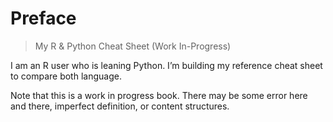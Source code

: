 # Preface {.unnumbered}

> My R & Python Cheat Sheet (Work In-Progress)

I am an R user who is leaning Python. I'm building my reference cheat sheet to compare both language.

Note that this is a work in progress book. There may be some error here and there, imperfect definition, or content structures.

